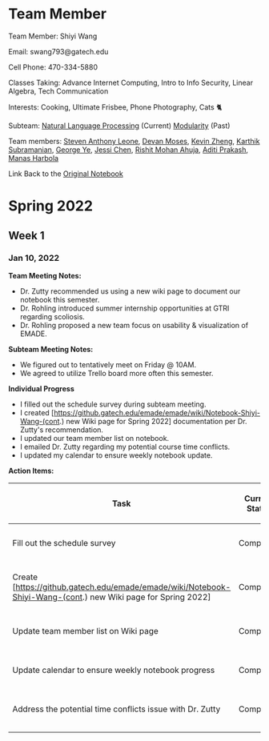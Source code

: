= Team Member =
Team Member: Shiyi Wang

Email: swang793@gatech.edu

Cell Phone: 470-334-5880

Classes Taking: Advance Internet Computing, Intro to Info Security, Linear Algebra, Tech Communication

Interests: Cooking, Ultimate Frisbee, Phone Photography, Cats 🐈

Subteam: [[Natural Language Processing]] (Current) [[Modularity]] (Past)

Team members: [[Notebook Steven Anthony Leone|Steven Anthony Leone]], [[Notebook Devan Moses|Devan Moses]], [[Notebook Kevin Zheng|Kevin Zheng]], [[Notebook Karthik Subramanian|Karthik Subramanian]], [[Notebook George Ye | George Ye]], [[Notebook Runjie Chen | Jessi Chen]], [[Notebook Rishit Mohan Ahuja | Rishit Mohan Ahuja]], [[Notebook Aditi Prakash | Aditi Prakash]], [[Notebook Manas Harbola | Manas Harbola]]

Link Back to the [https://github.gatech.edu/emade/emade/wiki/Notebook-Shiyi-Wang Original Notebook]

= Spring 2022 =
== Week 1 ==
=== Jan 10, 2022 ===
'''Team Meeting Notes:'''
* Dr. Zutty recommended us using a new wiki page to document our notebook this semester.
* Dr. Rohling introduced summer internship opportunities at GTRI regarding scoliosis.
* Dr. Rohling proposed a new team focus on usability & visualization of EMADE.

'''Subteam Meeting Notes:'''
* We figured out to tentatively meet on Friday @ 10AM.
* We agreed to utilize Trello board more often this semester.

'''Individual Progress'''
* I filled out the schedule survey during subteam meeting.
* I created [https://github.gatech.edu/emade/emade/wiki/Notebook-Shiyi-Wang-(cont.) new Wiki page for Spring 2022] documentation per Dr. Zutty's recommendation.
* I updated our team member list on notebook.
* I emailed Dr. Zutty regarding my potential course time conflicts.
* I updated my calendar to ensure weekly notebook update.

'''Action Items:'''
{| class="wikitable"
!Task
!Current Status
!Date Assigned
!Suspense Date
!Date Resolved
|-
|Fill out the schedule survey
|Completed
|Jan 10, 2022
|Jan 10, 2022
|Jan 10, 2022
|-
|Create [https://github.gatech.edu/emade/emade/wiki/Notebook-Shiyi-Wang-(cont.) new Wiki page for Spring 2022]
|Completed
|Jan 10, 2022
|Jan 17, 2022
|Jan 10, 2022
|-
|Update team member list on Wiki page
|Completed
|Jan 10, 2022
|Jan 17, 2022
|Jan 10, 2022
|-
|Update calendar to ensure weekly notebook progress
|Completed
|Jan 10, 2022
|Jan 17, 2022
|Jan 10, 2022
|-
|Address the potential time conflicts issue with Dr. Zutty
|Completed
|Jan 10, 2022
|Jan 14, 2022
|Jan 10, 2022
|-
|}